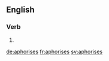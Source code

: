 ==English==

===Verb===
{{head|en}}

# {{en-third-person singular of|aphorise}}

[[de:aphorises]]
[[fr:aphorises]]
[[sv:aphorises]]